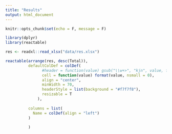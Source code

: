 ```yaml
---
title: "Results"
output: html_document
---
```


```r
knitr::opts_chunk$set(echo = F, message = F)

library(dplyr)
library(reactable)

res <- readxl::read_xlsx("data/res.xlsx")
```

```r


reactable(arrange(res, desc(Total)),
          defaultColDef = colDef(
                #header = function(value) gsub("\\w+>", "kjn", value, fixed = TRUE),
                cell = function(value) format(value, nsmall = 0),
                align = "center",
                minWidth = 70,
                headerStyle = list(background = "#f7f7f8"),
                resizable = T
              ),
          
          columns = list(
            Name = colDef(align = "left")
          )
          
          )
```
